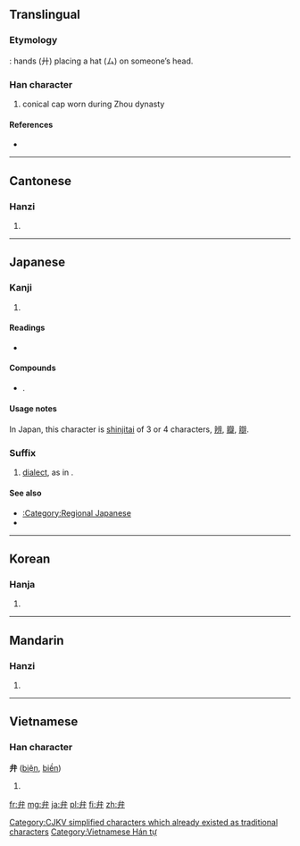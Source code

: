 {{also|辨|瓣|辯}}<!--(all of them only in Japanese Shinjitai)-->
==Translingual==

===Etymology===
{{Han compound|ls=i|ム|廾}}: hands (廾) placing a hat (ム) on someone’s head.

===Han character===
{{Han char|rn=55|rad=廾|as=02|sn=5|four=2344<sub>0</sub>|canj=戈廿 (IT), X戈廿 (XIT)}}

# conical cap worn during Zhou dynasty

====References====
* {{Han ref|kx=0353.110|dkj=09588|dj=0668.110|hdz=10514.070|uh=5F01|ud=24321|bh=A5AF|bd=42415}}

----

==Cantonese==

===Hanzi===
{{yue-hanzi|jyut=|y=bin6}}

# {{defn|Cantonese|sort=廾02}}

----

==Japanese==

===Kanji===
{{ja-kanji|grade=5|rs=廾02}}

# {{defn|Japanese|sort=廾02}}

====Readings====
* {{ja-readings|on=[[べん]] (ben), [[へん]] (hen)|kun=[[かんむり]] (kammuri), [[わける]] (wakeru), [[わきまえる]] (wakimaeru)}}

====Compounds====
* {{term|関西弁||Kansai dialect|tr=kansaiben|lang=ja|sc=Jpan}}.

====Usage notes====
In Japan, this character is [[shinjitai]] of 3 or 4 characters, [[辨]], [[瓣]], [[辯]].

===Suffix===
{{infl|ja|suffix|tr=べん, ben}}

# [[dialect]], as in {{term|関西弁||Kansai dialect|tr=kansaiben|lang=ja|sc=Jpan}}.

====See also====
* [[:Category:Regional Japanese]]
* {{term|方言||dialect|tr=ほうげん, hōgen|sc=Jpan|lang=ja}}

----

==Korean==

===Hanja===
{{ko-hanja|hangeul=[[변]], [[반]]|eumhun=|rv=byeon, ban|mr=pyŏn, pan|y=pyen, pan}}

# {{defn|Korean|sort=廾02}}

[[Category:CJKV simplified characters which already existed as traditional characters]]

----

==Mandarin==

===Hanzi===
{{cmn-hanzi|pin=[[biàn]] ([[bian4]])|wg=pien<sup>4</sup>}}

# {{defn|Mandarin|sort=廾02}}

----

==Vietnamese==

===Han character===
'''弁''' ([[biện]], [[biền]])

# {{defn|Vietnamese}}

[[Category:Vietnamese Hán tự]]

[[fr:弁]]
[[mg:弁]]
[[ja:弁]]
[[pl:弁]]
[[fi:弁]]
[[zh:弁]]